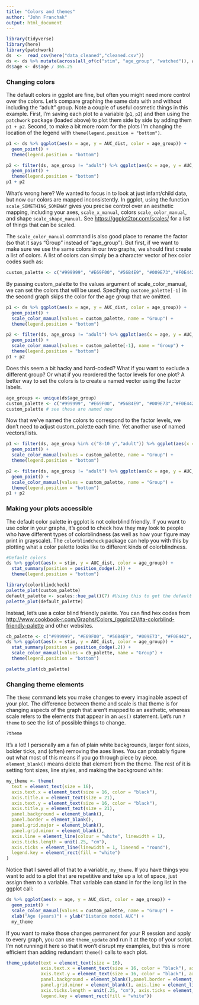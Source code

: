 ```yaml
---
title: "Colors and themes"
author: "John Franchak"
output: html_document
---
```


```r
library(tidyverse)
library(here)
library(patchwork)
ds  <-  read_csv(here("data_cleaned","cleaned.csv"))
ds <- ds %>% mutate(across(all_of(c("stim", "age_group", "watched")), as_factor))
ds$age <- ds$age / 365.25
```

### Changing colors 

The default colors in ggplot are fine, but often you might need more control over the colors. Let's compare graphing the same data with and without including the "adult" group. Note a couple of useful cosmetic things in this example. First, I'm saving each plot to a variable (`p1`, `p2`) and then using the `patchwork` package (loaded above) to plot them side by side by adding them `p1 + p2`. Second, to make a bit more room for the plots I'm changing the location of the legend with `theme(legend.position = "bottom")`.

```r
p1 <- ds %>% ggplot(aes(x = age, y = AUC_dist, color = age_group)) + 
  geom_point() + 
  theme(legend.position = "bottom")

p2 <- filter(ds, age_group != "adult") %>% ggplot(aes(x = age, y = AUC_dist, color = age_group)) + 
  geom_point() + 
  theme(legend.position = "bottom")
p1 + p2
```

What's wrong here? We wanted to focus in to look at just infant/child data, but now our colors are mapped inconsistently. In ggplot, using the function `scale_SOMETHING_SOMEWAY` gives you precise control over an aesthetic mapping, including your axes, `scale_x_manual`, colors `scale_color_manual`, and shape `scale_shape_manual`. See <https://ggplot2tor.com/scales/> for a list of things that can be scaled. 

The `scale_color_manual` command is also good place to rename the factor (so that it says "Group" instead of "age_group"). But first, if we want to make sure we use the same colors in our two graphs, we should first create a list of colors. A list of colors can simply be a character vector of hex color codes such as:

```r
custom_palette <- c("#999999", "#E69F00", "#56B4E9", "#009E73","#F0E442", "#0072B2", "#D55E00")
```

By passing custom_palette to the values argument of scale_color_manual, we can set the colors that will be used. Specifying `custome_palette[-1]` in the second graph skips the color for the age group that we omitted.

```r
p1 <- ds %>% ggplot(aes(x = age, y = AUC_dist, color = age_group)) + 
  geom_point() + 
  scale_color_manual(values = custom_palette, name = "Group") +
  theme(legend.position = "bottom")

p2 <- filter(ds, age_group != "adult") %>% ggplot(aes(x = age, y = AUC_dist, color = age_group)) + 
  geom_point() + 
  scale_color_manual(values = custom_palette[-1], name = "Group") +
  theme(legend.position = "bottom")
p1 + p2
```

Does this seem a bit hacky and hard-coded? What if you want to exclude a different group? Or what if you reordered the factor levels for one plot? A better way to set the colors is to create a named vector using the factor labels.

```r
age_groups <- unique(ds$age_group) 
custom_palette <- c("#999999", "#E69F00", "#56B4E9", "#009E73","#F0E442", "#0072B2", "#D55E00") %>% set_names(age_groups)
custom_palette # see these are named now
```

Now that we've named the colors to correspond to the factor levels, we don't need to adjust custom_palette each time. Yet another use of named vectors/lists.

```r
p1 <- filter(ds, age_group %in% c("8-10 y","adult")) %>% ggplot(aes(x = age, y = AUC_dist, color = age_group)) + 
  geom_point() + 
  scale_color_manual(values = custom_palette, name = "Group") +
  theme(legend.position = "bottom")

p2 <- filter(ds, age_group != "adult") %>% ggplot(aes(x = age, y = AUC_dist, color = age_group)) + 
  geom_point() + 
  scale_color_manual(values = custom_palette, name = "Group") +
  theme(legend.position = "bottom")
p1 + p2
```

### Making your plots accessible

The default color palette in ggplot is not colorblind friendly. If you want to use color in your graphs, it's good to check how they may look to people who have different types of colorblindness (as well as how your figure may print in grayscale). The `colorblindcheck` package can help you with this by plotting what a color palette looks like to different kinds of colorblindness.

```r
#Default colors
ds %>% ggplot(aes(x = stim, y = AUC_dist, color = age_group)) + 
  stat_summary(position = position_dodge(.2)) + 
  theme(legend.position = "bottom")

library(colorblindcheck)
palette_plot(custom_palette)
default_palette <- scales::hue_pal()(7) #Using this to get the default colors
palette_plot(default_palette)

```

Instead, let's use a color blind friendly palette. You can find hex codes from <http://www.cookbook-r.com/Graphs/Colors_(ggplot2)/#a-colorblind-friendly-palette> and other websites. 

```r
cb_palette <- c("#999999", "#E69F00", "#56B4E9", "#009E73", "#F0E442", "#0072B2", "#D55E00", "#CC79A7")
ds %>% ggplot(aes(x = stim, y = AUC_dist, color = age_group)) + 
  stat_summary(position = position_dodge(.2)) + 
  scale_color_manual(values = cb_palette, name = "Group") +
  theme(legend.position = "bottom")

palette_plot(cb_palette)
```

### Changing theme elements

The `theme` command lets you make changes to every imaginable aspect of your plot. The difference between theme and scale is that theme is for changing aspects of the graph that aren't mapped to an aesthetic, whereas scale refers to the elements that appear in an `aes()` statement. Let's run `?theme` to see the list of possible things to change.

```r
?theme
```


It's a lot! I personally am a fan of plain white backgrounds, larger font sizes, bolder ticks, and (often) removing the axes lines. You can probably figure out what most of this means if you go through piece by piece. `element_blank()` means delete that element from the theme. The rest of it is setting font sizes, line styles, and making the background white:

```r
my_theme <- theme(
  text = element_text(size = 16),
  axis.text.x = element_text(size = 16, color = "black"),
  axis.title.x = element_text(size = 21),
  axis.text.y = element_text(size = 16, color = "black"),
  axis.title.y = element_text(size = 21),
  panel.background = element_blank(),
  panel.border = element_blank(),
  panel.grid.major = element_blank(),
  panel.grid.minor = element_blank(),
  axis.line = element_line(colour = "white", linewidth = 1),
  axis.ticks.length = unit(.25, "cm"),
  axis.ticks = element_line(linewidth = 1, lineend = "round"),  
  legend.key = element_rect(fill = "white")
)
```

Notice that I saved all of that to a variable, `my_theme`. If you have things you want to add to a plot that are repetitive and take up a lot of space, just assign them to a variable. That variable can stand in for the long list in the ggplot call:

```r
ds %>% ggplot(aes(x = age, y = AUC_dist, color = age_group)) + 
  geom_point() + 
  scale_color_manual(values = custom_palette, name = "Group") +
  xlab("Age (years)") + ylab("Distance model AUC") + 
  my_theme
```

If you want to make those changes permanent for your R session and apply to every graph, you can use `theme_update` and run it at the top of your script. I'm not running it here so that it won't disrupt my examples, but this is more efficient than adding redundant `theme()` calls to each plot.
```r
theme_update(text = element_text(size = 16),
             axis.text.x = element_text(size = 16, color = "black"), axis.title.x = element_text(size = 21),
             axis.text.y = element_text(size = 16, color = "black"), axis.title.y = element_text(size = 21),
             panel.background = element_blank(),panel.border = element_blank(), panel.grid.major = element_blank(),
             panel.grid.minor = element_blank(), axis.line = element_line(colour = "white"), 
             axis.ticks.length = unit(.25, "cm"), axis.ticks = element_line(size = 1, lineend = "round"),
             legend.key = element_rect(fill = "white")) 
```

